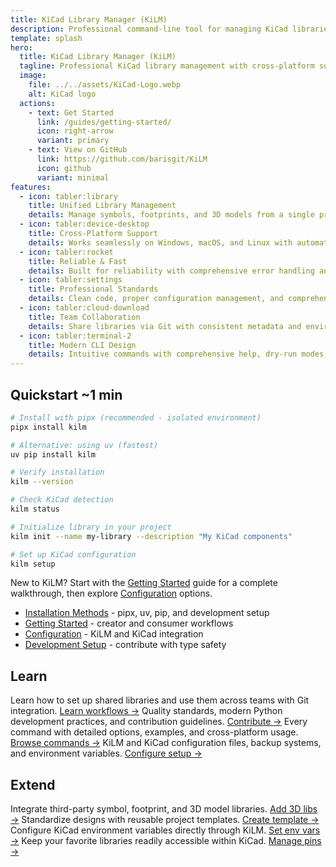 ```yaml
---
title: KiCad Library Manager (KiLM)
description: Professional command-line tool for managing KiCad libraries across projects and workstations with cross-platform support and team collaboration.
template: splash
hero:
  title: KiCad Library Manager (KiLM)
  tagline: Professional KiCad library management with cross-platform support and seamless team collaboration.
  image:
    file: ../../assets/KiCad-Logo.webp
    alt: KiCad logo
  actions:
    - text: Get Started
      link: /guides/getting-started/
      icon: right-arrow
      variant: primary
    - text: View on GitHub
      link: https://github.com/barisgit/KiLM
      icon: github
      variant: minimal
features:
  - icon: tabler:library
    title: Unified Library Management
    details: Manage symbols, footprints, and 3D models from a single professional CLI tool.
  - icon: tabler:device-desktop
    title: Cross-Platform Support
    details: Works seamlessly on Windows, macOS, and Linux with automatic KiCad detection.
  - icon: tabler:rocket
    title: Reliable & Fast
    details: Built for reliability with comprehensive error handling and quick library operations.
  - icon: tabler:settings
    title: Professional Standards
    details: Clean code, proper configuration management, and comprehensive backup system.
  - icon: tabler:cloud-download
    title: Team Collaboration
    details: Share libraries via Git with consistent metadata and environment setup.
  - icon: tabler:terminal-2
    title: Modern CLI Design
    details: Intuitive commands with comprehensive help, dry-run modes, and clear feedback.
---
```



<BadgeData />

<div class="pointer-events-none absolute inset-x-0 -top-6 h-48 -z-10 blur-3xl opacity-40 aurora-bg"></div>

<h2 class="mt-10 mb-4 text-[1.6rem] sm:text-2xl font-semibold tracking-tight">
  <span class="bg-gradient-to-r from-sky-400 via-violet-300 to-amber-300 bg-clip-text text-transparent pr-4">Quickstart</span>
  <span class="align-middle text-xs px-2 py-0.5 rounded-full border border-white/10 text-white/70 bg-white/5">~1 min</span>
  
</h2>

```bash
# Install with pipx (recommended - isolated environment)
pipx install kilm

# Alternative: using uv (fastest)
uv pip install kilm

# Verify installation
kilm --version

# Check KiCad detection
kilm status

# Initialize library in your project
kilm init --name my-library --description "My KiCad components"

# Set up KiCad configuration
kilm setup
```

<p class="mt-4 text-white/80">
  New to KiLM? Start with the <a href="/guides/getting-started/">Getting Started</a> guide for a complete walkthrough, then explore <a href="/guides/configuration/">Configuration</a> options.
</p>

<ul class="mt-2 text-white/80">
  <li><a href="/guides/installation/">Installation Methods</a> - pipx, uv, pip, and development setup</li>
  <li><a href="/guides/getting-started/">Getting Started</a> - creator and consumer workflows</li>
  <li><a href="/guides/configuration/">Configuration</a> - KiLM and KiCad integration</li>
  <li><a href="/community/development/">Development Setup</a> - contribute with type safety</li>
</ul>

<h2 class="mt-12 mb-4 text-[1.6rem] sm:text-2xl font-semibold tracking-tight">
  <span class="bg-gradient-to-r from-sky-400 via-violet-300 to-amber-300 bg-clip-text text-transparent">Learn</span>
</h2>

<CardGrid>
  <Card title="Creator & Consumer Workflows" link="/guides/getting-started/">
    Learn how to set up shared libraries and use them across teams with Git integration.
    <a class="card-cta" href="/guides/getting-started/">Learn workflows <span aria-hidden="true" class="arrow">→</span></a>
  </Card>
  <Card title="Development & Contributing" link="/community/development/">
    Quality standards, modern Python development practices, and contribution guidelines.
    <a class="card-cta" href="/community/development/">Contribute <span aria-hidden="true" class="arrow">→</span></a>
  </Card>
  <Card title="Complete CLI Reference" link="/reference/cli/">
    Every command with detailed options, examples, and cross-platform usage.
    <a class="card-cta" href="/reference/cli/">Browse commands <span aria-hidden="true" class="arrow">→</span></a>
  </Card>
  <Card title="Configuration Management" link="/guides/configuration/">
    KiLM and KiCad configuration files, backup systems, and environment variables.
    <a class="card-cta" href="/guides/configuration/">Configure setup <span aria-hidden="true" class="arrow">→</span></a>
  </Card>
</CardGrid>

<h2 class="mt-12 mb-4 text-[1.6rem] sm:text-2xl font-semibold tracking-tight">
  <span class="bg-gradient-to-r from-sky-400 via-violet-300 to-amber-300 bg-clip-text text-transparent">Extend</span>
</h2>

<CardGrid>
  <Card
    title="Add External Libraries"
    link="/reference/cli/add-3d/"
    icon="add-document"
  >
    Integrate third-party symbol, footprint, and 3D model libraries.
    <a class="card-cta" href="/reference/cli/add-3d/">Add 3D libs <span aria-hidden="true" class="arrow">→</span></a>
  </Card>
  <Card
    title="Create Project Templates"
    link="/reference/cli/template/"
    icon="document"
  >
    Standardize designs with reusable project templates.
    <a class="card-cta" href="/reference/cli/template/">Create template <span aria-hidden="true" class="arrow">→</span></a>
  </Card>
  <Card
    title="Set Environment Variables"
    link="/reference/cli/config/"
    icon="document"
  >
    Configure KiCad environment variables directly through KiLM.
    <a class="card-cta" href="/reference/cli/config/">Set env vars <span aria-hidden="true" class="arrow">→</span></a>
  </Card>
  <Card title="Manage Pinned Libraries" link="/reference/cli/pin/" icon="setting">
    Keep your favorite libraries readily accessible within KiCad.
    <a class="card-cta" href="/reference/cli/pin/">Manage pins <span aria-hidden="true" class="arrow">→</span></a>
  </Card>
</CardGrid>

